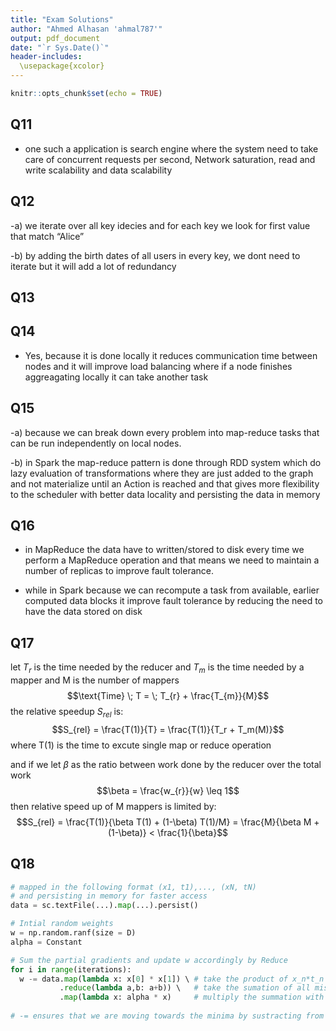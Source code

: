 ---
title: "Exam Solutions"
author: "Ahmed Alhasan 'ahmal787'"
output: pdf_document
date: "`r Sys.Date()`"
header-includes: 
  \usepackage{xcolor}
---

\definecolor{mycolor}{HTML}{00007D}
```{r setup, include=FALSE}
knitr::opts_chunk$set(echo = TRUE)
```


## Q11
- one such a application is search engine where the system need to take care of concurrent requests per second, Network saturation, read and write scalability and data scalability 
      

## Q12
-a) we iterate over all key idecies and for each key we look for first value that match "Alice"

-b) by adding the birth dates of all users in every key, we dont need to iterate but it will add a lot of redundancy 

## Q13



## Q14
- Yes, because it is done locally it reduces communication time between nodes and it will improve load balancing where if a node finishes aggreagating locally it can take another task 


## Q15
-a) because we can break down every problem into map-reduce tasks that can be run independently on local nodes.

-b) in Spark the map-reduce pattern is done through RDD system which do lazy evaluation of transformations where they are just added to the graph and not materialize until an Action is reached
and that gives more flexibility to the scheduler with better data locality and persisting the data in memory

## Q16
- in MapReduce the data have to written/stored to disk every time we perform a MapReduce operation and that means we need to maintain a number of replicas to improve fault tolerance.

- while in Spark  because we can recompute a task from available, earlier computed data blocks it improve fault tolerance by reducing the need to have the data stored on disk


## Q17
let $T_r$ is the time needed by the reducer and $T_m$ is the time needed by a mapper and M is the number of mappers
$$\text{Time} \; T = \; T_{r} + \frac{T_{m}}{M}$$
the relative speedup $S_{rel}$ is: 
$$S_{rel} = \frac{T(1)}{T} = \frac{T(1)}{T_r + T_m(M)}$$
where T(1) is the time to excute single map or reduce operation  

and if we let $\beta$ as the ratio between work done by the reducer over the total work
$$\beta = \frac{w_{r}}{w} \leq 1$$
then relative speed up of M mappers is limited by:
$$S_{rel} = \frac{T(1)}{\beta T(1) + (1-\beta) T(1)/M} = \frac{M}{\beta M + (1-\beta)} < \frac{1}{\beta}$$

## Q18
```{python echo=TRUE, eval = FALSE}
# mapped in the following format (x1, t1),..., (xN, tN) 
# and persisting in memory for faster access 
data = sc.textFile(...).map(...).persist()

# Intial random weights
w = np.random.ranf(size = D)
alpha = Constant

# Sum the partial gradients and update w accordingly by Reduce  
for i in range(iterations):
  w -= data.map(lambda x: x[0] * x[1]) \ # take the product of x_n*t_n
           .reduce(lambda a,b: a+b)) \   # take the sumation of all misclassified instances in one                                            # iteration
           .map(lambda x: alpha * x)     # multiply the summation with alpha for one iteration
           
# -= ensures that we are moving towards the minima by sustracting from the old w
```

